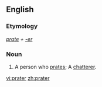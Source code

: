 ==English==

===Etymology===
''[[prate]] + [[-er]]''

===Noun===
{{en-noun}}

# A person who [[prate]]s; A [[chatterer]].

[[vi:prater]]
[[zh:prater]]